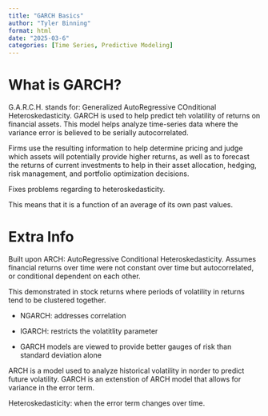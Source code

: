 ```yaml
---
title: "GARCH Basics"
author: "Tyler Binning"
format: html
date: "2025-03-6"
categories: [Time Series, Predictive Modeling]
---
```


# What is GARCH?

G.A.R.C.H. stands for: Generalized AutoRegressive COnditional Heteroskedasticity. 
GARCH is used to help predict teh volatility of returns on financial assets. 
This model helps analyze time-series data where the variance error is believed to be serially autocorrelated. 

Firms use the resulting information to help determine pricing and judge which assets will potentially provide higher returns, as well as to forecast the returns of current investments to help in their asset allocation, hedging, risk management, and portfolio optimization decisions.

Fixes problems regarding to heteroskedasticity. 

This means that it is a function of an average of its own past values.

# Extra Info
Built upon ARCH:
AutoRegressive Conditional Heteroskedasticity. 
Assumes financial returns over time were not constant over time but autocorrelated, or conditional dependent on each other. 

This demonstrated in stock returns where periods of volatility in returns tend to be clustered together.

- NGARCH: addresses correlation
- IGARCH: restricts the volatitlity parameter

- GARCH models are viewed to provide better gauges of risk than standard deviation alone

ARCH is a model used to analyze historical volatility in norder to predict future volatility. 
GARCH is an extenstion of ARCH model that allows for variance in the error term.

Heteroskedasticity: when the error term changes over time. 



